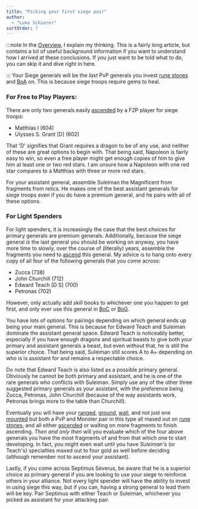 ```yaml
---
title: "Picking your first siege pair"
author: 
  - "Luke Schierer"
sortOrder: 7
---
```

:::note
In the [Overview][], I explain my thinking.  This is a fairly long article, but
contains a lot of useful background information if you want to understand how I
arrived at these conclusions. If you just want to be told what to do, you can
skip it and dive right in here. 

[Overview]: <overview>
:::
Your Siege generals will be the *last* PvP generals you invest [rune stones][]
and [BoA][] on.  This is because siege troops require gems to heal. 

[rune stones]: <../reference/glossary#rune_stones>

[BoA]: <../reference/glossary#BoA>

### For Free to Play Players:

There are only two generals easily [ascended][] by a F2P player for siege troops:
* Matthias I (604)
* Ulysses S. Grant [D] (602)

That 'D' signifies that Grant requires a dragon to be of any use, and neither
of these are great options to begin with.  That being said, Napoleon is fairly
easy to win, so even a free player might get enough copies of him to give him
at least one or two red stars.  I am unsure how a Napoleon with one red star
compares to a Matthias with three or more red stars.

For your assistant general, assemble Suleiman the Magnificent from fragments
from relics.  He makes one of the best assistant generals for siege troops even
if you do have a premium general, and he pairs with all of these options. 

[ascended]: <../reference/glossary#ascend>

### For Light Spenders

For light spenders, it is increasingly the case that the best choices for
primary generals are premium generals.  Additionally, because the siege general
*is* the last general you should be working on anyway, you have more time to
slowly, over the course of (literally) years, assemble the fragments you
need to [ascend][] this general.  My advice is to hang onto every copy of all
four of the following generals that you come across:

* Zucca (738)
* John Churchill (712)
* Edward Teach [D S] (700)
* Petronas (702) 

However, only actually add skill books to whichever one you happen to get
first, and only ever use this general in [BoC][] or [BoG][].

You have lots of options for pairings depending on which general ends up being
your main general. This is because for Edward Teach and Suleiman dominate the
assistant general space. Edward Teach is noticeably better, especially if you
have enough dragons and spiritual beasts to give both your primary and
assistant generals a beast, but even without that, he is still the superior
choice.  That being said, Suleiman still scores A to A+ depending on who is is
assistant for and remains a respectable choice.  

Do note that Edward Teach is also listed as a possible primary general.
Obviously he cannot be both primary and assistant, and he is one of the rare
generals who conflicts with Suleiman.  Simply use any of the other three
suggested primary generals as your assistant, with the preference being Zucca,
Petronas, John Churchill (because of the way assistants work, Petronas brings
more to the table than Churchill). 

Eventually you will have your [ranged][], [ground][], [wall][], and not just
one [mounted][] but both a PvP and Monster pair in this type all maxed out on
[rune stones][], and all either [ascended][] or waiting on more fragments to
finish ascending.  *Then and only then* will you evaluate which of the four
above generals you have the most fragments of and from that which one to start
developing.  In fact, you might even wait until you have *Suleiman's* (or
Teach's) specialties maxed out to four gold as well before deciding (although
remember not to ascend your assistant).

Lastly, if you come across Septimus Severus, be aware that he is a superior
choice as primary general if you are looking to use your siege to reinforce
others in your alliance.  Not every light spender will have the ability to
invest in using siege this way, but if you can, having a strong general to lead
them will be key.  Pair Septimus with either Teach or Suleiman, whichever you
picked as assistant for your attacking pair.

[mounted]: <mounted>

[wall]: <wall>

[ground]: <ground>

[ranged]: <ranged>

[ascend]: <../reference/glossary#ascend>

[BoC]: <../reference/glossary#BoC>

[BoG]: <../reference/glossary#BoG>

